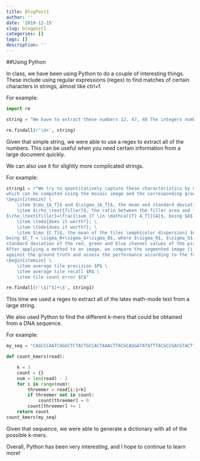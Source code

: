 ```yaml
---
title: BlogPost1
author: ''
date: '2019-12-15'
slug: blogpost1
categories: []
tags: []
description: ''
---
```


##Using Python

In class, we have been using Python to do a couple of interesting things. These include using regular expressions (regex) to find matches of certain characters in strings, almost like ctrl+f.

For example:

```python
import re

string = "We have to extract these numbers 12, 47, 48 The integers numbers are also interesting: 189 2036 314\',\' is a separator, so please extract these numbers 125,789,1450 and also these 564,90456 We like to offer you 7890$ per month in order to complete this task... we are joking"

re.findall(r'\d+', string)

```

Given that simple string, we were able to use a regex to extract all of the numbers. This can be useful when you need certain information from a large document quickly.

We can also use it for slightly more complicated strings.

For example:

```python
string1 = r"We try to quantitatively capture these characteristics by defining a set of indexes,\
which can be computed using the mosaic image and the corresponding ground truth: \
\begin{itemize} \
    \item $\mu_{A_T}$ and $\sigma_{A_T}$, the mean and standard deviation of the tiles area $A_T$, respectively; \
    \item $\rho_\text{filler}$, the ratio between the filler area and the overall mosaic are, computed as \
$\rho_\text{filler}=\frac{\sum_{T \in \mathcal{T} A_T}}{A}$, being $A$ the area of the mosaic; \
    \item \todo{does it worth?}; \
    \item \todo{does it worth?}; \
    \item $\mu_{C_T}$, the mean of the tiles \emph{color dispersion} $C_T$, \
being $C_T = \sigma_R+\sigma_G+\sigma_B$, where $\sigma_R$, $\sigma_G$ and $\sigma_B$ are the \
standard deviation of the red, green and blue channel values of the pixels within the tile $T$.\
After applying a method to an image, we compare the segmented image (i.e., the result) \
against the ground truth and assess the performance according to the following three metrics: \
\begin{itemize} \
    \item average tile precision $P$ \
    \item average tile recall $R$ \
    \item tile count error $C$"

re.findall(r'\$[^$]+\$', string1)
```

This time we used a regex to extract all of the latex math-mode text from a large string.

We also used Python to find the different k-mers that could be obtained from a DNA sequence.

For example:

```python
my_seq = "CAGCCCAATCAGGCTCTACTGCCACTAAACTTACGCAGGATATATTTACGCCGACGTACT"

def count_kmers(read):

    k = 3
    count = {}
    num = len(read) - 2
    for i in range(num):
        threemer = read[i:i+k]
        if threemer not in count:
            count[threemer] = 0
        count[threemer] += 1
    return count
count_kmers(my_seq)

```


Given that sequence, we were able to generate a dictionary with all of the possible k-mers.

Overall, Python has been very interesting, and I hope to continue to learn more!